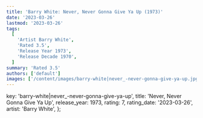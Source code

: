 ```yaml
---
title: 'Barry White: Never, Never Gonna Give Ya Up (1973)'
date: '2023-03-26'
lastmod: '2023-03-26'
tags:
  [
    'Artist Barry White',
    'Rated 3.5',
    'Release Year 1973',
    'Release Decade 1970',
  ]
summary: 'Rated 3.5'
authors: ['default']
images: ['/content/images/barry-white|never_-never-gonna-give-ya-up.jpg']
---
```


  key: 'barry-white|never_-never-gonna-give-ya-up',
  title: 'Never, Never Gonna Give Ya Up',
  release_year: 1973,
  rating: 7,
  rating_date: '2023-03-26',
  artist: 'Barry White',
};

<MusicRating data={data} />

